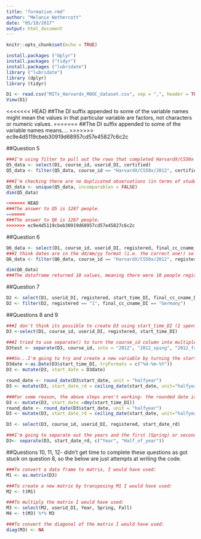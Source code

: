 ```yaml
---
title: "formative.rmd"
author: "Melanie Nethercott"
date: "05/10/2017"
output: html_document
---
```


```r
knitr::opts_chunk$set(echo = TRUE)


```


```r
install.packages ("dplyr")
install.packages ("tidyr")
install.packages ("lubridate")
library ("lubridate")
library (dplyr)
library (tidyr)

D1 <- read.csv("MITx_Harvardx_MOOC_dataset.csv", sep = ",", header = TRUE)
View(D1)
```

<<<<<<< HEAD
##The DI suffix appended to some of the variable names might mean the values in that particular variable are factors, not characters or numeric values.
=======
##The DI suffix appended to some of the variable names means....
>>>>>>> ec9e4d5119cbeb30919d68957cd57e45827c6c2c


##Question 5
```r
###I'm using filter to pull out the rows that completed HarvardX/CS50x in 2012 and were certified. 
Q5_data <- select(D1, course_id, userid_DI, certified)
Q5_data <- filter(Q5_data, course_id == "HarvardX/CS50x/2012", certified == "1")

###I'm checking there are no duplicated observations (in terms of studentid) by using unique(). Then, by calling dim() I can find the total number of rows, and therefore how many people were enrolled and received certification.
Q5_data <- unique(Q5_data, incomparables = FALSE)
dim(Q5_data)

<<<<<<< HEAD
###The answer to Q5 is 1287 people.
=======
###The answer to Q6 is 1287 people.
>>>>>>> ec9e4d5119cbeb30919d68957cd57e45827c6c2c
```
##Question 6
```r
Q6_data <- select(D1, course_id, userid_DI, registered, final_cc_cname_DI, start_time_DI)
###I think dates are in the dd/mm/yy format (i.e. the correct one!) so I'm using 15/10/2012 in my filter argument.
Q6_data <- filter(Q6_data, course_id == "HarvardX/CS50x/2012", registered == "1", final_cc_cname_DI == "Colombia", start_time_DI == "15/10/2012")

dim(Q6_data)
###The dataframe returned 10 values, meaning there were 10 people registered for HarvardX/CS50x on October 15th 2012.
```

##Question 7
```r
D2 <- select(D1, userid_DI, registered, start_time_DI, final_cc_cname_DI)
D2 <- filter(D2, registered == "1", final_cc_cname_DI == "Germany")
```

##Questions 8 and 9
```r
###I don't think its possible to create D3 using start_time_DI (I spent ages trying this and ended up getting bogged down in overcomplicated syntax) so am going to use the season and year information included in the course_id values. First, I'm going to select only the variables I need for this question.
D3 <-select(D1, course_id, userid_DI, registered, start_time_DI)

###I tried to use separate() to turn the course_id column into multiple columns but this just didn't work- possibly because the values are factors and not characters or numeric values and this is messing it up?
D3test <- separate(D3, course_id, into = "2012", "2012_sping", "2012_fall", "2013_spring", "2013_fall", sep = "2012", "2012_spring", "2012_fall", "2013_spring", "2013_fall", extra = "warn", fill = "warn")

###So...I'm going to try and create a new variable by turning the start_time_DI values into dates rather than factors and then rounding them up into half years. 
D3date <-as.Date(D3$start_time_DI, tryFormats = c("%d-%m-%Y"))
D3 <- mutate(D3, start_date = D3date)

round_date <- round_date(D3$start_date, unit = "halfyear")
D3 <- mutate(D3, start_date_rd = ceiling_date(start_date, unit="halfyear"))

###For some reason, the above steps aren't working- the rounded date is in the wrong format so am going to convert to character, then to date and see if that can get the rounded start date values (variable called: start_date_rd) into Y/M/D format.
D3 <- mutate(D3, start_date =dmy(start_time_DI))
round_date <- round_date(D3$start_date, unit = "halfyear")
D3 <- mutate(D3, start_date_rd = ceiling_date(start_date, unit="halfyear"))

D3 <- select(D3, course_id, userid_DI, registered, start_date_rd)

###I'm going to separate out the years and the first (Spring) or second half (Fall) of each year... but ran out of time. 
D3<- separate(D3, start_date_rd, c("Year", "Half_of_year"))

```

##Questions 10, 11, 12- didn't get time to complete these questions as got stuck on question 8, so the below are just attempts at writing the code.
```r
###To convert a data frame to matrix, I would have used:
M1 <- as.matrix(D3)

###To create a new matrix by transposing M1 I would have used:
M2 <- t(M1)

###To multiply the matrix I would have used:
M3 <- select(M2, userid_DI, Year, Spring, Fall)
M4 <- t(M3) %*% M3

###To convert the diagonal of the matrix I would have used:
diag(M3) <- NA
```

